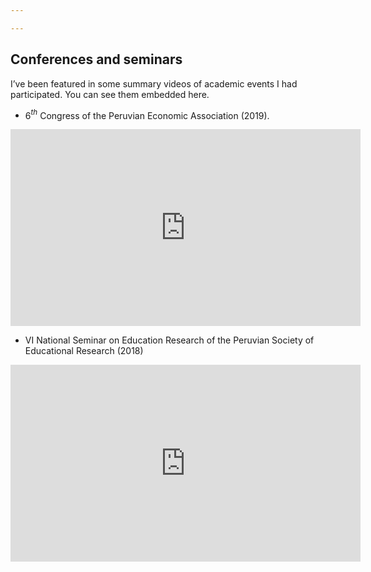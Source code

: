 ```yaml
---

---
```

## Conferences and seminars


I've been featured in some summary videos of academic events I had participated. You can see them embedded here.

- 6$^{th}$ Congress of the Peruvian Economic Association (2019).

<iframe src="https://www.facebook.com/plugins/video.php?href=https%3A%2F%2Fwww.facebook.com%2Fupacifico%2Fvideos%2F1098818823641762%2F&show_text=0&width=560" width="560" height="315" style="border:none;overflow:hidden" scrolling="no" frameborder="0" allowTransparency="true" allowFullScreen="true"></iframe>

- VI National Seminar on Education Research of the Peruvian Society of Educational Research (2018)

<iframe src="https://www.facebook.com/plugins/video.php?href=https%3A%2F%2Fwww.facebook.com%2FdelaSIEP%2Fvideos%2F2069022166528690%2F&show_text=0&width=560" width="560" height="315" style="border:none;overflow:hidden" scrolling="no" frameborder="0" allowTransparency="true" allowFullScreen="true"></iframe>